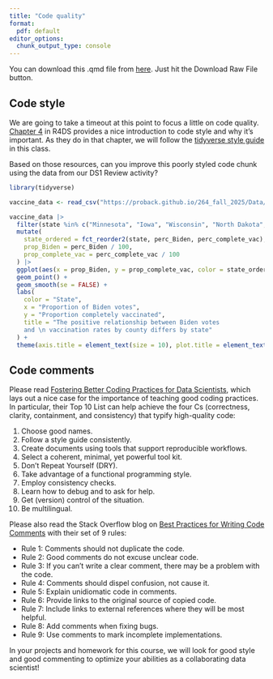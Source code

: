 ```yaml
---
title: "Code quality"
format:
  pdf: default
editor_options: 
  chunk_output_type: console
---
```


You can download this .qmd file from [here](https://github.com/proback/264_fall_2025/blob/main/06_code_quality.qmd).  Just hit the Download Raw File button.


## Code style

We are going to take a timeout at this point to focus a little on code quality.  [Chapter 4](https://r4ds.hadley.nz/workflow-style) in R4DS provides a nice introduction to code style and why it's important.  As they do in that chapter, we will follow the [tidyverse style guide](https://style.tidyverse.org/) in this class.

Based on those resources, can you improve this poorly styled code chunk using the data from our DS1 Review activity?

```r
library(tidyverse)

vaccine_data <- read_csv("https://proback.github.io/264_fall_2025/Data/vaccinations_2021.csv")

vaccine_data |> 
  filter(state %in% c("Minnesota", "Iowa", "Wisconsin", "North Dakota", "South Dakota")) |>
  mutate(
    state_ordered = fct_reorder2(state, perc_Biden, perc_complete_vac),
    prop_Biden = perc_Biden / 100,
    prop_complete_vac = perc_complete_vac / 100
  ) |>
  ggplot(aes(x = prop_Biden, y = prop_complete_vac, color = state_ordered)) +
  geom_point() + 
  geom_smooth(se = FALSE) +
  labs(
    color = "State", 
    x = "Proportion of Biden votes",
    y = "Proportion completely vaccinated",
    title = "The positive relationship between Biden votes 
    and \n vaccination rates by county differs by state"
  ) + 
  theme(axis.title = element_text(size = 10), plot.title = element_text(size = 12))  
```


## Code comments

Please read [Fostering Better Coding Practices for Data Scientists](https://hdsr.mitpress.mit.edu/pub/8wsiqh1c/release/4), which lays out a nice case for the importance of teaching good coding practices.  In particular, their Top 10 List can help achieve the four Cs (correctness, clarity, containment, and consistency) that typify high-quality code:

1. Choose good names.
2. Follow a style guide consistently.
3. Create documents using tools that support reproducible workflows.
4. Select a coherent, minimal, yet powerful tool kit.
5. Don’t Repeat Yourself (DRY).
6. Take advantage of a functional programming style.
7. Employ consistency checks.
8. Learn how to debug and to ask for help.
9. Get (version) control of the situation.
10. Be multilingual.

Please also read the Stack Overflow blog on [Best Practices for Writing Code Comments](https://stackoverflow.blog/2021/12/23/best-practices-for-writing-code-comments/) with their set of 9 rules:

- Rule 1: Comments should not duplicate the code.
- Rule 2: Good comments do not excuse unclear code.
- Rule 3: If you can't write a clear comment, there may be a problem with the code.
- Rule 4: Comments should dispel confusion, not cause it.
- Rule 5: Explain unidiomatic code in comments.
- Rule 6: Provide links to the original source of copied code.
- Rule 7: Include links to external references where they will be most helpful.
- Rule 8: Add comments when fixing bugs.
- Rule 9: Use comments to mark incomplete implementations.

In your projects and homework for this course, we will look for good style and good commenting to optimize your abilities as a collaborating data scientist!

